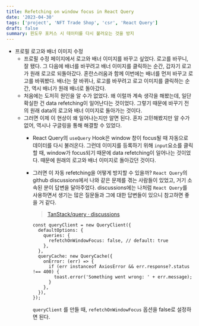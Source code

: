 ```yaml
---
title: Refetching on window focus in React Query
date: '2023-04-30'
tags: ['project', 'NFT Trade Shop', 'csr', 'React Query']
draft: false
summary: 윈도우 포커스 시 데이터를 다시 불러오는 것을 방지
---
```


- 프로필 로고와 배너 이미지 수정
    - 프로필 수정 페이지에서 로고와 배너 이미지를 바꾸고 싶었다. 로고를 바꾸니, 잘 됐다. 그 다음에 배너를 바꾸려고 배너 이미지를 클릭하는 순간, 갑자기 로고가 원래 로고로 되돌아갔다. 혼란스러움과 함께 이번에는 배너를 먼저 바꾸고 로고를 바꿔봤다. 배너는 잘 바뀌나, 로고를 바꾸려고 로고 이미지를 클릭하는 순간, 역시 배너가 원래 배너로 돌아갔다.
    - 처음에는 도저히 원인을 알 수가 없었다. 왜 이럴까 계속 생각을 해봤는데, 일단 확실한 건 data refetching이 일어난다는 것이었다. 그렇기 때문에 바꾸기 전의 원래 data의 로고와 배너 이미지로 돌아가는 것이다.
    - 그러면 이제 이 현상이 왜 일어나는지만 알면 된다. 혼자 고민해봤지만 알 수가 없어, 역시나 구글링을 통해 해결할 수 있었다.
      - React Query의 `useQuery` Hook은 window 창이 focus될 때 자동으로 데이터를 다시 불러온다. 그런데 이미지를 등록하기 위해 `input`요소를 클릭할 때, window가 focus되기 때문에 data refetching이 일어나는 것이었다. 때문에 원래의 로고와 배너 이미지로 돌아갔던 것이다.
      - 그러면 이 자동 refetching을 어떻게 방지할 수 있을까? `React Query`의 github discussions에서 나와 같은 문제를 겪는 사람들이 있었고, 거기 소속된 분이 답변을 달아주었다. discussions에는 나처럼 `React Query`를 사용하면서 생기는 많은 질문들과 그에 대한 답변들이 있으니 참고하면 좋을 거 같다.
        
        > [TanStack/query · discussions](https://github.com/TanStack/query/discussions)

        ```ts:src/main.tsx
        const queryClient = new QueryClient({
          defaultOptions: {
            queries: {
              refetchOnWindowFocus: false, // default: true
            },
          },
          queryCache: new QueryCache({
            onError: (err) => {
              if (err instanceof AxiosError && err.response?.status !== 400) {
                toast.error('Something went wrong: ' + err.message);
              }
            },
          }),
        });
        ```
        
        `queryClient` 를 만들 때, `refetchOnWindowFocus` 옵션을 false로 설정하면 된다.